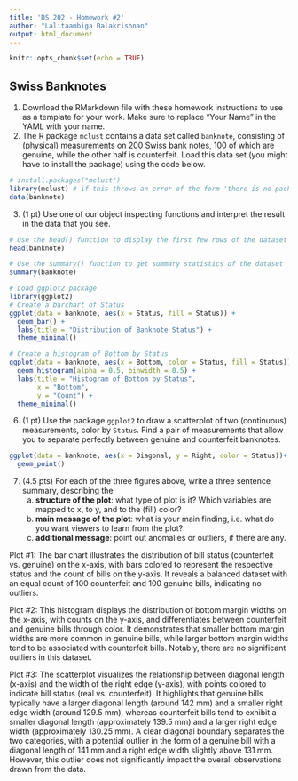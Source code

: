 ---
title: 'DS 202 - Homework #2'
author: "Lalitaambiga Balakrishnan"
output: html_document
---

```{r setup, include=FALSE}
knitr::opts_chunk$set(echo = TRUE)
```

## Swiss Banknotes

1. Download the RMarkdown file with these homework instructions to use as a template for your work.
Make sure to replace "Your Name" in the YAML with your name.
2. The R package `mclust` contains a data set called `banknote`, consisting of (physical) measurements on 200 Swiss bank notes, 100 of which are genuine, while the other half is counterfeit. Load this data set (you might have to install the package) using the code below. 

```{r, message = FALSE}
# install.packages("mclust")
library(mclust) # if this throws an error of the form 'there is no package called mcmclust', uncomment the line above, run it once, then comment the line out again and run the code chunk again.
data(banknote)
```

3. (1 pt) Use one of our object inspecting functions and interpret the result in the data that you see. 
```{r}
# Use the head() function to display the first few rows of the dataset
head(banknote)

# Use the summary() function to get summary statistics of the dataset
summary(banknote)
```

```{r}
# Load ggplot2 package
library(ggplot2)
# Create a barchart of Status
ggplot(data = banknote, aes(x = Status, fill = Status)) +
  geom_bar() +
  labs(title = "Distribution of Banknote Status") +
  theme_minimal()
```

```{r}
# Create a histogram of Bottom by Status
ggplot(data = banknote, aes(x = Bottom, color = Status, fill = Status)) +
  geom_histogram(alpha = 0.5, binwidth = 0.5) +
  labs(title = "Histogram of Bottom by Status",
       x = "Bottom",
       y = "Count") +
  theme_minimal()

```



6. (1 pt) Use the package `ggplot2` to draw a scatterplot of two (continuous) measurements, color by `Status`. Find a pair of measurements that allow you to separate perfectly between genuine and counterfeit banknotes. 
```{r}
ggplot(data = banknote, aes(x = Diagonal, y = Right, color = Status))+
  geom_point()
```


7. (4.5 pts) For each of the three figures above, write a three sentence summary, describing the
    a. **structure of the plot**: what type of plot is it? Which variables are mapped to x, to y, and to the (fill) color?
    b. **main message of the plot**: what is your main finding, i.e. what do you want viewers to learn from the plot?
    c. **additional message**: point out anomalies or outliers, if there are any.
    

Plot #1: The bar chart illustrates the distribution of bill status (counterfeit vs. genuine) on the x-axis, with bars colored to represent the respective status and the count of bills on the y-axis. It reveals a balanced dataset with an equal count of 100 counterfeit and 100 genuine bills, indicating no outliers.

Plot #2: This histogram displays the distribution of bottom margin widths on the x-axis, with counts on the y-axis, and differentiates between counterfeit and genuine bills through color. It demonstrates that smaller bottom margin widths are more common in genuine bills, while larger bottom margin widths tend to be associated with counterfeit bills. Notably, there are no significant outliers in this dataset.

Plot #3: The scatterplot visualizes the relationship between diagonal length (x-axis) and the width of the right edge (y-axis), with points colored to indicate bill status (real vs. counterfeit). It highlights that genuine bills typically have a larger diagonal length (around 142 mm) and a smaller right edge width (around 129.5 mm), whereas counterfeit bills tend to exhibit a smaller diagonal length (approximately 139.5 mm) and a larger right edge width (approximately 130.25 mm). A clear diagonal boundary separates the two categories, with a potential outlier in the form of a genuine bill with a diagonal length of 141 mm and a right edge width slightly above 131 mm. However, this outlier does not significantly impact the overall observations drawn from the data.

